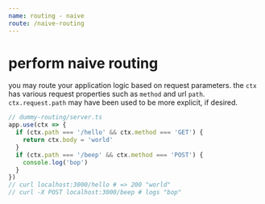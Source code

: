 ```yaml
---
name: routing - naive
route: /naive-routing
---
```


# perform naive routing

you may route your application logic based on request parameters.  the `ctx`
has various request properties such as `method` and url `path`.
`ctx.request.path` may have been used to be more explicit, if desired.

```typescript
// dummy-routing/server.ts
app.use(ctx => {
  if (ctx.path === '/hello' && ctx.method === 'GET') {
    return ctx.body = 'world'
  }
  if (ctx.path === '/beep' && ctx.method === 'POST') {
    console.log('bop')
  }
})
// curl localhost:3000/hello # => 200 "world"
// curl -X POST localhost:3000/beep # logs "bop"
```
